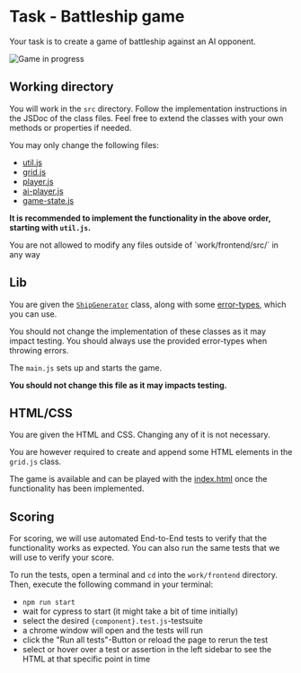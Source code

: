 
# Task - Battleship game

Your task is to create a game of battleship against an AI opponent.

![Game in progress](./readme-assets/game-in-progress.JPG)

## Working directory

You will work in the `src` directory. Follow the implementation instructions in the JSDoc of the class files. Feel free to extend the classes with your own methods or properties if needed.

You may only change the following files:

-   [util.js](http://localhost/work/frontend/src/util.js)
-   [grid.js](http://localhost/work/frontend/src/grid.js)
-   [player.js](http://localhost/work/frontend/src/player.js)
-   [ai-player.js](http://localhost/work/frontend/src/ai-player.js)
-   [game-state.js](http://localhost/work/frontend/src/game-state.js)

**It is recommended to implement the functionality in the above order, starting with `util.js`.**

<Highlight type="error">
  You are not allowed to modify any files outside
  of `work/frontend/src/` in any way
</Highlight>

## Lib

You are given the [`ShipGenerator`](http://localhost/work/frontend/lib/ship-generator.js) class, along with some [error-types](http://localhost/work/frontend/lib/errors.js), which you can use.

<Highlight type="warning">
  You should not change the implementation of these classes as it may impact testing.
  You should always use the provided error-types when throwing errors.
</Highlight>

The `main.js` sets up and starts the game.

**You should not change this file as it may impacts testing.**

## HTML/CSS

You are given the HTML and CSS. Changing any of it is not necessary.

You are however required to create and append some HTML elements in the `grid.js` class.

The game is available and can be played with the [index.html](http://localhost/work/frontend/index.html)
once the functionality has been implemented.

## Scoring

For scoring, we will use automated End-to-End tests to verify that the functionality works as expected.
You can also run the same tests that we will use to verify your score.

To run the tests, open a terminal and `cd` into the `work/frontend` directory.
Then, execute the following command in your terminal:

- `npm run start`
- wait for cypress to start (it might take a bit of time initially)
- select the desired `{component}.test.js`-testsuite
- a chrome window will open and the tests will run
- click the "Run all tests"-Button or reload the page to rerun the test
- select or hover over a test or assertion in the left sidebar to see the HTML at that specific point in time
